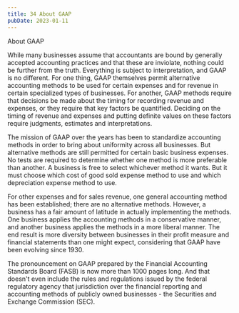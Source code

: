 ```yaml
---
title: 34 About GAAP
pubDate: 2023-01-11
---
```


About GAAP

While many businesses assume that accountants are bound by generally accepted accounting practices and that these are inviolate, nothing could be further from the truth. Everything is subject to interpretation, and GAAP is no different. For one thing, GAAP themselves permit alternative accounting methods to be used for certain expenses and for revenue in certain specialized types of businesses. For another, GAAP methods require that decisions be made about the timing for recording revenue and expenses, or they require that key factors be quantified. Deciding on the timing of revenue and expenses and putting definite values on these factors require judgments, estimates and interpretations.

The mission of GAAP over the years has been to standardize accounting methods in order to bring about uniformity across all businesses. But alternative methods are still permitted for certain basic business expenses. No tests are required to determine whether one method is more preferable than another. A business is free to select whichever method it wants. But it must choose which cost of good sold expense method to use and which depreciation expense method to use.

For other expenses and for sales revenue, one general accounting method has been established; there are no alternative methods. However, a business has a fair amount of latitude in actually implementing the methods. One business applies the accounting methods in a conservative manner, and another business applies the methods in a more liberal manner. The end result is more diversity between businesses in their profit measure and financial statements than one might expect, considering that GAAP have been evolving since 1930.

The pronouncement on GAAP prepared by the Financial Accounting Standards Board (FASB) is now more than 1000 pages long. And that doesn't even include the rules and regulations issued by the federal regulatory agency that jurisdiction over the financial reporting and accounting methods of publicly owned businesses - the Securities and Exchange Commission (SEC).